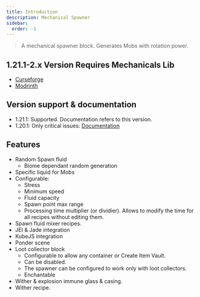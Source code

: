 ```yaml
---
title: Introduction
description: Mechanical Spawner
sidebar:
  order: -1
---
```

> A mechanical spawner block. Generates Mobs with rotation power.

## 1.21.1-2.x Version Requires Mechanicals Lib
- [Curseforge](https://www.curseforge.com/minecraft/mc-mods/mechanicals-lib "Curseforge")
- [Modrinth](https://modrinth.com/mod/mechanicals-lib "Modrinth")

## Version support & documentation
- 1.21.1: Supported. Documentation refers to this version.
- 1.20.1: Only critical issues: [Documentation](https://github.com/oierbravo/create-mechanical-spawner/tree/mc1.20.1/dev "Documentation")

## Features
- Random Spawn fluid
  - Biome dependant random generation
- Specific liquid for Mobs
- Configurable:
  - Stress
  - Minimum speed
  - Fluid capacity
  - Spawn point max range
  - Processing time multiplier (or dividier). Allows to modify the time for all recipes without editing them.
- Spawn fluid mixer recipes.
- JEI & Jade integration
- KubeJS integration
- Ponder scene
- Loot collector block
  - Configurable to allow any container or Create Item Vault.
  - Can be disabled.
  - The spawner can be configured to work only with loot collectors.
  - Enchantable
- Wither & explosion immune glass & casing.
- Wither recipe.
